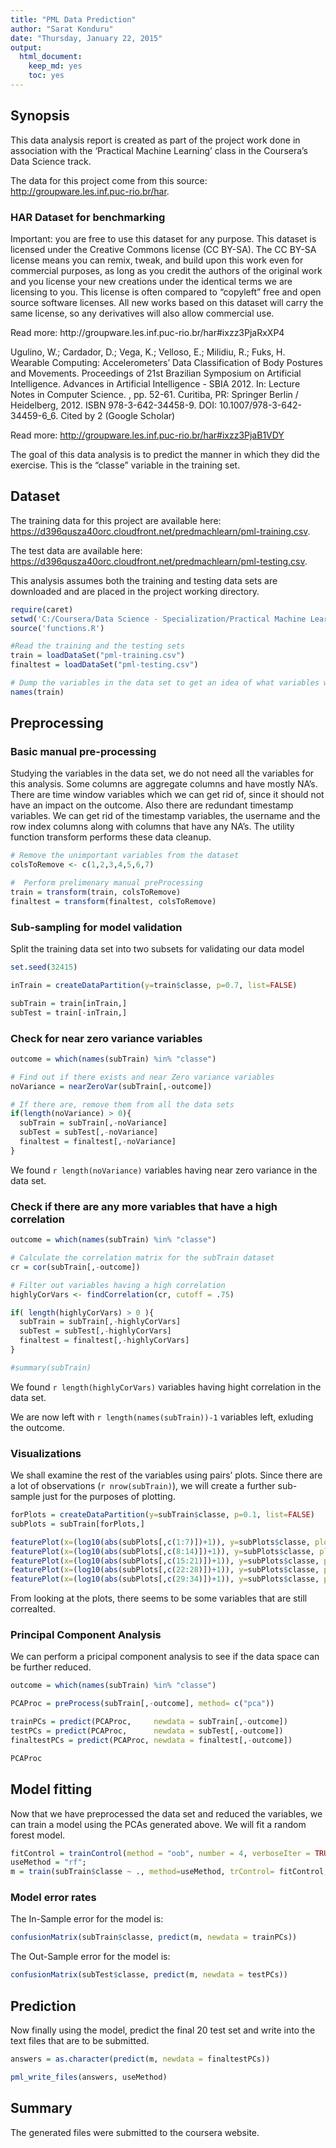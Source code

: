 ```yaml
---
title: "PML Data Prediction"
author: "Sarat Konduru"
date: "Thursday, January 22, 2015"
output:
  html_document:
    keep_md: yes
    toc: yes
---
```


## Synopsis

This data analysis report is created as part of the project work done in association with the 'Practical Machine Learning' class in the Coursera's Data Science track.

The data for this project come from this source: <http://groupware.les.inf.puc-rio.br/har>.

### HAR Dataset for benchmarking

Important: you are free to use this dataset for any purpose. This dataset is licensed under the Creative Commons license (CC BY-SA). The CC BY-SA license means you can remix, tweak, and build upon this work even for commercial purposes, as long as you credit the authors of the original work and you license your new creations under the identical terms we are licensing to you. This license is often compared to "copyleft" free and open source software licenses. All new works based on this dataset will carry the same license, so any derivatives will also allow commercial use.

Read more: http://groupware.les.inf.puc-rio.br/har#ixzz3PjaRxXP4

Ugulino, W.; Cardador, D.; Vega, K.; Velloso, E.; Milidiu, R.; Fuks, H. Wearable Computing: Accelerometers' Data Classification of Body Postures and Movements. Proceedings of 21st Brazilian Symposium on Artificial Intelligence. Advances in Artificial Intelligence - SBIA 2012. In: Lecture Notes in Computer Science. , pp. 52-61. Curitiba, PR: Springer Berlin / Heidelberg, 2012. ISBN 978-3-642-34458-9. DOI: 10.1007/978-3-642-34459-6_6. 
Cited by 2 (Google Scholar)

Read more: <http://groupware.les.inf.puc-rio.br/har#ixzz3PjaB1VDY>


The goal of this data analysis is to predict the manner in which they did the exercise. This is the "classe" variable in the training set.


## Dataset

The training data for this project are available here: <https://d396qusza40orc.cloudfront.net/predmachlearn/pml-training.csv>.

The test data are available here: <https://d396qusza40orc.cloudfront.net/predmachlearn/pml-testing.csv>.

This analysis assumes both the training and testing data sets are downloaded and are placed in the project working directory. 

```r
require(caret)
setwd('C:/Coursera/Data Science - Specialization/Practical Machine Learning/project')
source('functions.R')
```

```r

#Read the training and the testing sets
train = loadDataSet("pml-training.csv")
finaltest = loadDataSet("pml-testing.csv")

# Dump the variables in the data set to get an idea of what variables we are dealing with
names(train)
```

## Preprocessing

### Basic manual pre-processing
Studying the variables in the data set, we do not need all the variables for this analysis. Some columns are aggregate columns and have mostly NA's. There are time window variables which we can get rid of, since it should not have an impact on the outcome. Also there are redundant timestamp variables. We can get rid of the timestamp variables, the username and the row index columns along with columns that have any NA's. The utility function transform performs these data cleanup.

```r

# Remove the unimportant variables from the dataset
colsToRemove <- c(1,2,3,4,5,6,7)

#  Perform prelimenary manual preProcessing  
train = transform(train, colsToRemove)
finaltest = transform(finaltest, colsToRemove)
```

### Sub-sampling for model validation
Split the training data set into two subsets for validating our data model

```r
set.seed(32415)

inTrain = createDataPartition(y=train$classe, p=0.7, list=FALSE)

subTrain = train[inTrain,]
subTest = train[-inTrain,]
```

### Check for near zero variance variables
```r
outcome = which(names(subTrain) %in% "classe")

# Find out if there exists and near Zero variance variables
noVariance = nearZeroVar(subTrain[,-outcome])

# If there are, remove them from all the data sets
if(length(noVariance) > 0){
  subTrain = subTrain[,-noVariance]
  subTest = subTest[,-noVariance]
  finaltest = finaltest[,-noVariance]
}
```

We found `r length(noVariance)` variables having near zero variance in the data set. 

### Check if there are any more variables that have a high correlation
```r
outcome = which(names(subTrain) %in% "classe")

# Calculate the correlation matrix for the subTrain dataset
cr = cor(subTrain[,-outcome])

# Filter out variables having a high correlation
highlyCorVars <- findCorrelation(cr, cutoff = .75)

if( length(highlyCorVars) > 0 ){
  subTrain = subTrain[,-highlyCorVars]
  subTest = subTest[,-highlyCorVars]
  finaltest = finaltest[,-highlyCorVars]
}

#summary(subTrain)

```

We found `r length(highlyCorVars)` variables having hight correlation in the data set. 

We are now left with `r length(names(subTrain))-1` variables left, exluding the outcome. 

### Visualizations

We shall examine the rest of the variables using pairs' plots. Since there are a lot of observations (`r nrow(subTrain)`), we will create a further sub-sample just for the purposes of plotting.

```r

forPlots = createDataPartition(y=subTrain$classe, p=0.1, list=FALSE)
subPlots = subTrain[forPlots,]

featurePlot(x=(log10(abs(subPlots[,c(1:7)])+1)), y=subPlots$classe, plot="pairs")
featurePlot(x=(log10(abs(subPlots[,c(8:14)])+1)), y=subPlots$classe, plot="pairs")
featurePlot(x=(log10(abs(subPlots[,c(15:21)])+1)), y=subPlots$classe, plot="pairs")
featurePlot(x=(log10(abs(subPlots[,c(22:28)])+1)), y=subPlots$classe, plot="pairs")
featurePlot(x=(log10(abs(subPlots[,c(29:34)])+1)), y=subPlots$classe, plot="pairs")
```

From looking at the plots, there seems to be some variables that are still correalted. 

### Principal Component Analysis

We can perform a pricipal component analysis to see if the data space can be further reduced.
```r
outcome = which(names(subTrain) %in% "classe")

PCAProc = preProcess(subTrain[,-outcome], method= c("pca"))

trainPCs = predict(PCAProc,     newdata = subTrain[,-outcome])
testPCs = predict(PCAProc,      newdata = subTest[,-outcome])
finaltestPCs = predict(PCAProc, newdata = finaltest[,-outcome])

PCAProc
```

## Model fitting

Now that we have preprocessed the data set and reduced the variables, we can train a model using the PCAs generated above. We will fit a random forest model.
```r
fitControl = trainControl(method = "oob", number = 4, verboseIter = TRUE)
useMethod = "rf";
m = train(subTrain$classe ~ ., method=useMethod, trControl= fitControl, data=trainPCs, verbose=TRUE)
```

### Model error rates
The In-Sample error for the model is: 
```r
confusionMatrix(subTrain$classe, predict(m, newdata = trainPCs))
```

The Out-Sample error for the model is:
```r
confusionMatrix(subTest$classe, predict(m, newdata = testPCs))
```

## Prediction
Now finally using the model, predict the final 20 test set and write into the text files that are to be submitted.
```r
answers = as.character(predict(m, newdata = finaltestPCs))

pml_write_files(answers, useMethod)
```

## Summary
The generated files were submitted to the coursera website.